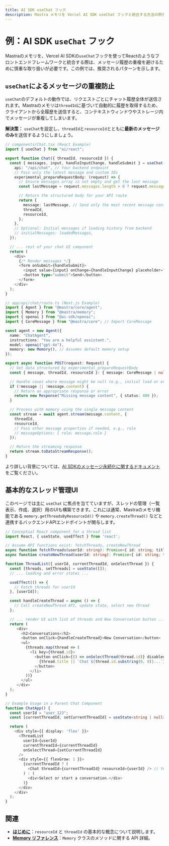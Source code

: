 ---
title: AI SDK useChat フック
description: Mastra メモリを Vercel AI SDK useChat フックと統合する方法の例を示します。
---

# 例：AI SDK `useChat` フック

Mastraのメモリを、Vercel AI SDKの`useChat`フックを使ってReactのようなフロントエンドフレームワークと統合する際は、メッセージ履歴の重複を避けるために慎重な取り扱いが必要です。この例では、推奨されるパターンを示します。

## `useChat`によるメッセージの重複防止

`useChat`のデフォルトの動作では、リクエストごとにチャット履歴全体が送信されます。Mastraのメモリは`threadId`に基づいて自動的に履歴を取得するため、クライアントから全履歴を送信すると、コンテキストウィンドウやストレージ内でメッセージが重複してしまいます。

**解決策：** `useChat`を設定し、`threadId`と`resourceId`とともに**最新のメッセージのみ**を送信するようにしましょう。

```typescript
// components/Chat.tsx (React Example)
import { useChat } from "ai/react";

export function Chat({ threadId, resourceId }) {
  const { messages, input, handleInputChange, handleSubmit } = useChat({
    api: "/api/chat", // Your backend endpoint
    // Pass only the latest message and custom IDs
    experimental_prepareRequestBody: (request) => {
      // Ensure messages array is not empty and get the last message
      const lastMessage = request.messages.length > 0 ? request.messages[request.messages.length - 1] : null;

      // Return the structured body for your API route
      return {
        message: lastMessage, // Send only the most recent message content/role
        threadId,
        resourceId,
      };
    },
    // Optional: Initial messages if loading history from backend
    // initialMessages: loadedMessages,
  });

  // ... rest of your chat UI component
  return (
    <div>
      {/* Render messages */}
      <form onSubmit={handleSubmit}>
        <input value={input} onChange={handleInputChange} placeholder="Send a message..." />
        <button type="submit">Send</button>
      </form>
    </div>
  );
}

// app/api/chat/route.ts (Next.js Example)
import { Agent } from "@mastra/core/agent";
import { Memory } from "@mastra/memory";
import { openai } from "@ai-sdk/openai";
import { CoreMessage } from "@mastra/core"; // Import CoreMessage

const agent = new Agent({
  name: "ChatAgent",
  instructions: "You are a helpful assistant.",
  model: openai("gpt-4o"),
  memory: new Memory(), // Assumes default memory setup
});

export async function POST(request: Request) {
  // Get data structured by experimental_prepareRequestBody
  const { message, threadId, resourceId }: { message: CoreMessage | null; threadId: string; resourceId: string } = await request.json();

  // Handle cases where message might be null (e.g., initial load or error)
  if (!message || !message.content) {
    // Return an appropriate response or error
    return new Response("Missing message content", { status: 400 });
  }

  // Process with memory using the single message content
  const stream = await agent.stream(message.content, {
    threadId,
    resourceId,
    // Pass other message properties if needed, e.g., role
    // messageOptions: { role: message.role }
  });

  // Return the streaming response
  return stream.toDataStreamResponse();
}
```

より詳しい背景については、[AI SDKのメッセージ永続化に関するドキュメント](https://sdk.vercel.ai/docs/ai-sdk-ui/chatbot-message-persistence)をご覧ください。

## 基本的なスレッド管理UI

このページでは主に `useChat` に焦点を当てていますが、スレッドの管理（一覧表示、作成、選択）用のUIも構築できます。これには通常、Mastraのメモリ機能である `memory.getThreadsByResourceId()` や `memory.createThread()` などと連携するバックエンドAPIエンドポイントが関与します。

```typescript
// Conceptual React component for a thread list
import React, { useState, useEffect } from 'react';

// Assume API functions exist: fetchThreads, createNewThread
async function fetchThreads(userId: string): Promise<{ id: string; title: string }[]> { /* ... */ }
async function createNewThread(userId: string): Promise<{ id: string; title: string }> { /* ... */ }

function ThreadList({ userId, currentThreadId, onSelectThread }) {
  const [threads, setThreads] = useState([]);
  // ... loading and error states ...

  useEffect(() => {
    // Fetch threads for userId
  }, [userId]);

  const handleCreateThread = async () => {
    // Call createNewThread API, update state, select new thread
  };

  // ... render UI with list of threads and New Conversation button ...
  return (
     <div>
       <h2>Conversations</h2>
       <button onClick={handleCreateThread}>New Conversation</button>
       <ul>
         {threads.map(thread => (
           <li key={thread.id}>
             <button onClick={() => onSelectThread(thread.id)} disabled={thread.id === currentThreadId}>
               {thread.title || `Chat ${thread.id.substring(0, 8)}...`}
             </button>
           </li>
         ))}
       </ul>
     </div>
  );
}

// Example Usage in a Parent Chat Component
function ChatApp() {
  const userId = "user_123";
  const [currentThreadId, setCurrentThreadId] = useState<string | null>(null);

  return (
    <div style={{ display: 'flex' }}>
      <ThreadList
        userId={userId}
        currentThreadId={currentThreadId}
        onSelectThread={setCurrentThreadId}
      />
      <div style={{ flexGrow: 1 }}>
        {currentThreadId ? (
          <Chat threadId={currentThreadId} resourceId={userId} /> // Your useChat component
        ) : (
          <div>Select or start a conversation.</div>
        )}
      </div>
    </div>
  );
}
```

## 関連

- **[はじめに](../../docs/memory/overview.mdx)**：`resourceId` と `threadId` の基本的な概念について説明します。
- **[Memory リファレンス](../../reference/memory/Memory.mdx)**：`Memory` クラスのメソッドに関する API 詳細。
